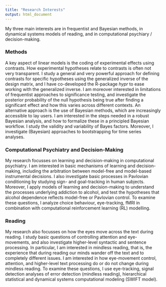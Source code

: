 ```yaml
---
title: "Research Interests"
output: html_document
---
```


My three main interests are in frequentist and Bayesian methods, in dynamical systems models of reading, and in computational psychiary / decision-making.

### Methods

A key aspect of linear models is the coding of experimental effects using contrasts. How experimental hypotheses relate to contrasts is often not very transparent. I study a general and very powerful approach for defining contrasts for specific hypotheses using the generalized inverse of the design matrix, and I have co-developed the R-package *hypr* to ease working with the generalized inverse. I am moreover interested in limitations of frequentist approaches to significance testing, and investigate the posterior probability of the null hypothesis being true after finding a significant effect and how this varies across different contexts. An alternative approach is the use of Bayesian methods, which are increasingly accessible to lay users. I am interested in the steps needed in a robust Bayesian analysis, and how to formalize these in a principled Bayesian workflow. I study the validity and variability of Bayes factors. Moreover, I investigate (Bayesian) approaches to bootstrapping for time series analyses.

### Computational Psychiatry and Decision-Making

My research focusses on learning and decision-making in computational psychiatry. I am interested in basic mechanisms of learning and decision-making, including the arbitration between model-free and model-based instrumental decisions. I also investigate basic processes in Pavlovian conditioning by studying sign- and goal-tracking in human subjects. Moreover, I apply models of learning and decision-making to understand the processes underlying addiction to alcohol, and test the hypotheses that alcohol dependence reflects model-free or Pavlovian control. To examine these questions, I analyze choice behaviour, eye-tracking, fMRI in combination with computational reinforcement learning (RL) modelling.

### Reading

My research also focusses on how the eyes move across the text during reading. I study basic questions of controlling attention and eye-movements, and also investigate higher-level syntactic and sentence processing. In particular, I am interested in mindless reading, that is, the experience that during reading our minds wander off the text and to completely different issues. I am interested in how eye-movement control, attention, and higher-level text processing do or do not change during mindless reading. To examine these questions, I use eye-tracking, signal detection analyses of error detection (mindless reading), hierarchical statistical and dynamical systems computational modeling (SWIFT model).


